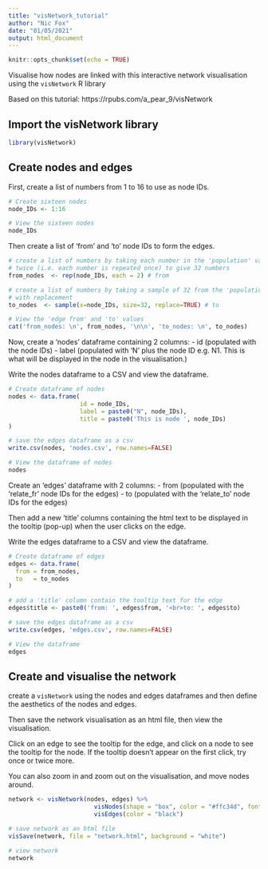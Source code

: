 ```yaml
---
title: "visNetwork_tutorial"
author: "Nic Fox"
date: "01/05/2021"
output: html_document
---
```


```r
knitr::opts_chunk$set(echo = TRUE)
```

Visualise how nodes are linked with this interactive network visualisation using the `visNetwork` R library

Based on this tutorial: https://rpubs.com/a_pear_9/visNetwork

## Import the visNetwork library
```r
library(visNetwork)
```

## Create nodes and edges
First, create a list of numbers from 1 to 16 to use as node IDs.
```r
# Create sixteen nodes
node_IDs <- 1:16

# View the sixteen nodes
node_IDs
```

Then create a list of 'from' and 'to' node IDs to form the edges.
```r
# create a list of numbers by taking each number in the 'population' variable
# twice (i.e. each number is repeated once) to give 32 numbers
from_nodes  <- rep(node_IDs, each = 2) # from

# create a list of numbers by taking a sample of 32 from the 'population' variable
# with replacement
to_nodes  <- sample(x=node_IDs, size=32, replace=TRUE) # to

# View the 'edge from' and 'to' values
cat('from_nodes: \n', from_nodes, '\n\n', 'to_nodes: \n', to_nodes)
```

Now, create a 'nodes' dataframe containing 2 columns:
- id (populated with the node IDs)
- label (populated with 'N' plus the node ID e.g. N1. This is what will be displayed in the node in the visualisation.)

Write the nodes dataframe to a CSV and view the dataframe.
```r
# Create dataframe of nodes
nodes <- data.frame(
                    id = node_IDs,
                    label = paste0("N", node_IDs),
                    title = paste0('This is node ', node_IDs)
)

# save the edges dataframe as a csv
write.csv(nodes, 'nodes.csv', row.names=FALSE)

# View the dataframe of nodes
nodes
```

Create an 'edges' dataframe with 2 columns:
- from (populated with the 'relate_fr' node IDs for the edges)
- to (populated with the 'relate_to' node IDs for the edges)

Then add a new 'title' columns containing the html text to be displayed in the tooltip (pop-up) when the user clicks on the edge.

Write the edges dataframe to a CSV and view the dataframe.
```r
# Create dataframe of edges
edges <- data.frame(
  from = from_nodes,
  to   = to_nodes
)

# add a 'title' column contain the tooltip text for the edge
edges$title <- paste0('from: ', edges$from, '<br>to: ', edges$to)

# save the edges dataframe as a csv
write.csv(edges, 'edges.csv', row.names=FALSE)

# View the dataframe
edges
```

## Create and visualise the network
create a `visNetwork` using the nodes and edges dataframes and then define the aesthetics of the nodes and edges.

Then save the network visualisation as an html file, then view the visualisation.

Click on an edge to see the tooltip for the edge, and click on a node to see the tooltip for the node. If the tooltip doesn't appear on the first click, try once or twice more.

You can also zoom in and zoom out on the visualisation, and move nodes around.
```r
network <- visNetwork(nodes, edges) %>% 
                        visNodes(shape = "box", color = "#ffc34d", font = c(color="white")) %>% 
                        visEdges(color = "black")

# save network as an html file
visSave(network, file = "network.html", background = "white")

# view network
network
```